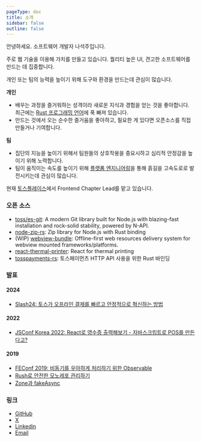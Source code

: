 ```yaml
---
pageType: doc
title: 소개
sidebar: false
outline: false
---
```


안녕하세요. 소프트웨어 개발자 나석주입니다.

주로 웹 기술을 이용해 가치를 만들고 있습니다. 퀄리티 높은 UI, 견고한 소프트웨어를 만드는 데 집중합니다.

개인 또는 팀의 능력을 높이기 위해 도구와 환경을 만드는데 관심이 많습니다.

**개인**

- 배우는 과정을 즐거워하는 성격이라 새로운 지식과 경험을 얻는 것을 좋아합니다. 최근에는 [Rust 프로그래밍 언어](https://www.rust-lang.org/)에 푹 빠져 있습니다.
- 만드는 것에서 오는 순수한 즐거움을 좋아하고, 필요한 게 있다면 오픈소스를 직접 만들거나 기여합니다.

**팀**

- 집단의 지능을 높이기 위해서 팀원들의 상호작용을 중요시하고 심리적 안정감을 높이기 위해 노력합니다.
- 팀이 움직이는 속도를 높이기 위해 [플랫폼 엔지니어링](https://learn.microsoft.com/ko-kr/platform-engineering/what-is-platform-engineering)을 통해 흙길을 고속도로로 발전시키는데 관심이 많습니다.

현재 [토스플레이스](https://tossplace.com)에서 Frontend Chapter Lead를 맡고 있습니다.

### 오픈 소스

- [toss/es-git](https://github.com/toss/es-git): A modern Git library built for Node.js with blazing-fast installation and rock-solid stability, powered by N-API.
- [node-zip-rs](https://github.com/seokju-na/node-zip-rs): Zip library for Node.js with Rust binding
- (WIP) [webview-bundle](https://github.com/seokju-na/webview-bundle): Offline-first web resources delivery system for webview mounted frameworks/platforms.
- [react-thermal-printer](https://github.com/seokju-na/react-thermal-printer): React for thermal printing
- [tosspayments-rs](https://github.com/seokju-na/tosspayments-rs): 토스페이먼츠 HTTP API 사용을 위한 Rust 바인딩

### 발표

#### 2024

- [Slash24: 토스가 오프라인 결제를 빠르고 안정적으로 혁신하는 방법](https://toss.im/slash-24/sessions/4)

#### 2022

- [JSConf Korea 2022: React로 영수증 출력해보기 - 자바스크립트로 POS를 만든다고?](https://slides.com/seokjume/react-thermal-print)

#### 2019

- [FEConf 2019: 비동기를 우아하게 처리하기 위한 Observable](https://slides.com/seokjume/observable)
- [Rush로 안전한 모노레포 관리하기](https://drive.google.com/open?id=1NVbOu5mWLr6Rz6r_iJW7Was1EttfSzt3)
- [Zone과 fakeAsync](https://drive.google.com/open?id=14iqzQcqxeZtyjWWTdxv7xrmFyqKUyIo_)

### 링크

- [GitHub](https://github.com/seokju-na)
- [X](https://x.com/seokjume)
- [Linkedin](https://www.linkedin.com/in/seokjume)
- [Email](mailto:seokju.me@gmail.com)
